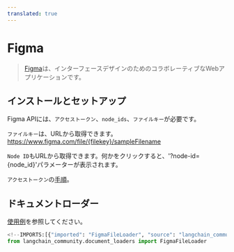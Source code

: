 ```yaml
---
translated: true
---
```


# Figma

>[Figma](https://www.figma.com/)は、インターフェースデザインのためのコラボレーティブなWebアプリケーションです。

## インストールとセットアップ

Figma APIには、`アクセストークン`、`node_ids`、`ファイルキー`が必要です。

`ファイルキー`は、URLから取得できます。 https://www.figma.com/file/{filekey}/sampleFilename

`Node ID`もURLから取得できます。何かをクリックすると、'?node-id=\{node_id}'パラメーターが表示されます。

`アクセストークン`の[手順](https://help.figma.com/hc/en-us/articles/8085703771159-Manage-personal-access-tokens)。

## ドキュメントローダー

[使用例](/docs/integrations/document_loaders/figma)を参照してください。

```python
<!--IMPORTS:[{"imported": "FigmaFileLoader", "source": "langchain_community.document_loaders", "docs": "https://api.python.langchain.com/en/latest/document_loaders/langchain_community.document_loaders.figma.FigmaFileLoader.html", "title": "Figma"}]-->
from langchain_community.document_loaders import FigmaFileLoader
```
